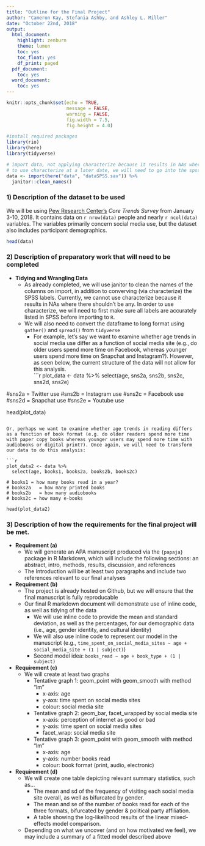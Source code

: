```yaml
---
title: "Outline for the Final Project"
author: "Cameron Kay, Stefania Ashby, and Ashley L. Miller"
date: "October 22nd, 2018"
output:
  html_document:
    highlight: zenburn
    theme: lumen
    toc: yes
    toc_float: yes
    df_print: paged
  pdf_document:
    toc: yes
  word_document:
    toc: yes
---
```


```r

knitr::opts_chunk$set(echo = TRUE,
                      message = FALSE,
                      warning = FALSE,
                      fig.width = 7.5,
                      fig.height = 4.0)

#install required packages
library(rio)
library(here)
library(tidyverse)

# import data, not applying characterize because it results in NAs where they shouldn't be 
# to use characterize at a later date, we will need to go into the spss file first and make sure all variables that need to be coded have labels.
data <- import(here("data", "dataSPSS.sav")) %>%
  janitor::clean_names()


```

### 1) Description of the dataset to be used

We will be using [Pew Research Center's](http://www.pewresearch.org) 
*Core Trends Survey* from January 3-10, 2018. It contains data on `r nrow(data)`
people and nearly `r ncol(data)` variables. The variables primarily concern social
media use, but the dataset also includes participant demographics. 

```r

head(data)

```

### 2) Description of preparatory work that will need to be completed

  + **Tidying and Wrangling Data**
      + As already completed, we will use janitor to clean the names of the columns on import, in addition to converving (via characterize) the SPSS labels. Currently, we cannot use characterize because it results in NAs where there shouldn't be any. In order to use characterize, we will need to first make sure all labels are accurately listed in SPSS before importing to `R`. 
      + We will also need to convert the dataframe to long format using `gather()` and `spread()` from `tidyverse`
          + For example, let's say we want to examine whether age trends in social media use differ as a function of social media site (e.g., do older users spend more time on Facebook, whereas younger users spend more time on Snapchat and Instagram?). However, as seen below, the current structure of the data will not allow for this analysis.  
```r
plot_data <- data %>%
  select(age, sns2a, sns2b, sns2c, sns2d, sns2e)

#sns2a = Twitter use
#sns2b = Instagram use
#sns2c = Facebook use
#sns2d = Snapchat use
#sns2e = Youtube use

head(plot_data)

```

Or, perhaps we want to examine whether age trends in reading differs as a function of book format (e.g. do older readers spend more time with paper copy books whereas younger users may spend more time with audiobooks or digital print?). Once again, we will need to transform our data to do this analysis: 
      
```r

plot_data2 <- data %>% 
  select(age, books1, books2a, books2b, books2c)

# books1 = how many books read in a year?
# books2a	= how many printed books
# books2b	= how many audiobooks
# books2c = how many e-books

head(plot_data2)

```


### 3) Description of how the requirements for the final project will be met.

  + **Requirement (a)**
      + We will generate an APA manuscript produced via the `{papaja}` package in R Markdown, which will include the following sections: an abstract, intro, methods, results, discussion, and references
      + The Introduction will be at least two paragraphs and include two references relevant to our final analyses
  + **Requirement (b)**
      + The project is already hosted on Github, but we will ensure that the final manuscript is fully reproducable
      + Our final R markdown document will demonstrate use of inline code, as well as tidying of the data
          + We will use inline code to provide the mean and standard deviation, as well as the percentages, for our demographic data (i.e., age, gender identity, and cultural identity)
          + We will also use inline code to represent our model in the manuscript (e.g., `time_spent_on_social_media_sites ~ age + social_media_site + (1 | subject)`)
          + Second model idea: `books_read ~ age + book_type + (1 | subject)`
  + **Requirement (c)**
      + We will create at least two graphs
          + Tentative graph 1: geom_point with geom_smooth with method "lm"
              + x-axis: age
              + y-axs: time spent on social media sites
              + colour: social media site
          + Tentative graph 2: geom_bar, facet_wrapped by social media site
              + x-axis: perception of internet as good or bad
              + y-axis: time spent on social media sites
              + facet_wrap: social media site
          + Tentative graph 3: geom_point with geom_smooth with method "lm"
              + x-axis: age
              + y-axis: number books read
              + colour: book format (print, audio, electronic)
  + **Requirement (d)**
      + We will create one table depicting relevant summary statistics, such as... 
          + The mean and sd of the frequency of visiting each social media site overall, as well as bifurcated by gender. 
          + The mean and se of the number of books read for each of the three formats, bifurcated by gender & political party affiliation.
          + A table showing the log-likelihood results of the linear mixed-effects model comparison. 
      + Depending on what we uncover (and on how motivated we feel), we may include a summary of a fitted model described above





